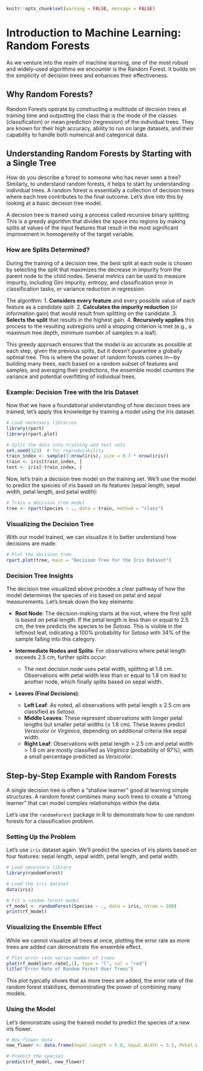 ```r
knitr::opts_chunk$set(warning = FALSE, message = FALSE) 
```

# Introduction to Machine Learning: Random Forests

As we venture into the realm of machine learning, one of the most robust and widely-used algorithms we encounter is the Random Forest. It builds on the simplicity of decision trees and enhances their effectiveness.

## Why Random Forests?

Random Forests operate by constructing a multitude of decision trees at training time and outputting the class that is the mode of the classes (classification) or mean prediction (regression) of the individual trees. They are known for their high accuracy, ability to run on large datasets, and their capability to handle both numerical and categorical data.


## Understanding Random Forests by Starting with a Single Tree

How do you describe a forest to someone who has never seen a tree? Similarly, to understand random forests, it helps to start by understanding individual trees. A random forest is essentially a collection of decision trees where each tree contributes to the final outcome. Let's dive into this by looking at a basic decision tree model.

A decision tree is trained using a process called recursive binary splitting. This is a greedy algorithm that divides the space into regions by making splits at values of the input features that result in the most significant improvement in homogeneity of the target variable.

### How are Splits Determined?

During the training of a decision tree, the best split at each node is chosen by selecting the split that maximizes the decrease in impurity from the parent node to the child nodes. Several metrics can be used to measure impurity, including Gini impurity, entropy, and classification error in classification tasks, or variance reduction in regression.

The algorithm:
1. **Considers every feature** and every possible value of each feature as a candidate split.
2. **Calculates the impurity reduction** (or information gain) that would result from splitting on the candidate.
3. **Selects the split** that results in the highest gain.
4. **Recursively applies** this process to the resulting subregions until a stopping criterion is met (e.g., a maximum tree depth, minimum number of samples in a leaf).

This greedy approach ensures that the model is as accurate as possible at each step, given the previous splits, but it doesn't guarantee a globally optimal tree. This is where the power of random forests comes in—by building many trees, each based on a random subset of features and samples, and averaging their predictions, the ensemble model counters the variance and potential overfitting of individual trees.

### Example: Decision Tree with the Iris Dataset

Now that we have a foundational understanding of how decision trees are trained, let’s apply this knowledge by training a model using the Iris dataset.

```r
# Load necessary libraries
library(rpart)
library(rpart.plot)

# Split the data into training and test sets
set.seed(123)  # for reproducibility
train_index <- sample(1:nrow(iris), size = 0.7 * nrow(iris))
train <- iris[train_index, ]
test <- iris[-train_index, ]
```

Now, let's train a decision tree model on the training set. We'll use the model to predict the species of iris based on its features (sepal length, sepal width, petal length, and petal width):

```r
# Train a decision tree model
tree <- rpart(Species ~ ., data = train, method = "class")
```

### Visualizing the Decision Tree

With our model trained, we can visualize it to better understand how decisions are made:

```r
# Plot the decision tree
rpart.plot(tree, main = "Decision Tree for the Iris Dataset")
```

### Decision Tree Insights

The decision tree visualized above provides a clear pathway of how the model determines the species of iris based on petal and sepal measurements. Let’s break down the key elements:

- **Root Node**: The decision-making starts at the root, where the first split is based on petal length. If the petal length is less than or equal to 2.5 cm, the tree predicts the species to be *Setosa*. This is visible in the leftmost leaf, indicating a 100% probability for *Setosa* with 34% of the sample falling into this category.

- **Intermediate Nodes and Splits**: For observations where petal length exceeds 2.5 cm, further splits occur:
  - The next decision node uses petal width, splitting at 1.8 cm. Observations with petal width less than or equal to 1.8 cm lead to another node, which finally splits based on sepal width.

- **Leaves (Final Decisions)**:
  - **Left Leaf**: As noted, all observations with petal length ≤ 2.5 cm are classified as *Setosa*.
  - **Middle Leaves**: These represent observations with longer petal lengths but smaller petal widths (≤ 1.8 cm). These leaves predict *Versicolor* or *Virginica*, depending on additional criteria like sepal width.
  - **Right Leaf**: Observations with petal length > 2.5 cm and petal width > 1.8 cm are mostly classified as *Virginica* (probability of 97%), with a small percentage predicted as *Versicolor*.



## Step-by-Step Example with Random Forests

A single decision tree is often a "shallow learner" good at learning simple structures. A random forest combines many such trees to create a "strong learner" that can model complex relationships within the data.

Let's use the `randomForest` package in R to demonstrate how to use random forests for a classification problem.

### Setting Up the Problem

Let's use `iris` dataset again. We'll predict the species of iris plants based on four features: sepal length, sepal width, petal length, and petal width.

```r
# Load necessary library
library(randomForest)

# Load the iris dataset
data(iris)

# Fit a random forest model
rf_model <- randomForest(Species ~ ., data = iris, ntree = 100)
print(rf_model)
```



### Visualizing the Ensemble Effect

While we cannot visualize all trees at once, plotting the error rate as more trees are added can demonstrate the ensemble effect.

```r
# Plot error rate versus number of trees
plot(rf_model$err.rate[,1], type = "l", col = "red")
title("Error Rate of Random Forest Over Trees")
```

This plot typically shows that as more trees are added, the error rate of the random forest stabilizes, demonstrating the power of combining many models.

### Using the Model

Let's demonstrate using the trained model to predict the species of a new iris flower.

```r
# New flower data
new_flower <- data.frame(Sepal.Length = 5.0, Sepal.Width = 3.5, Petal.Length = 1.4, Petal.Width = 0.2)

# Predict the species
predict(rf_model, new_flower)
```

